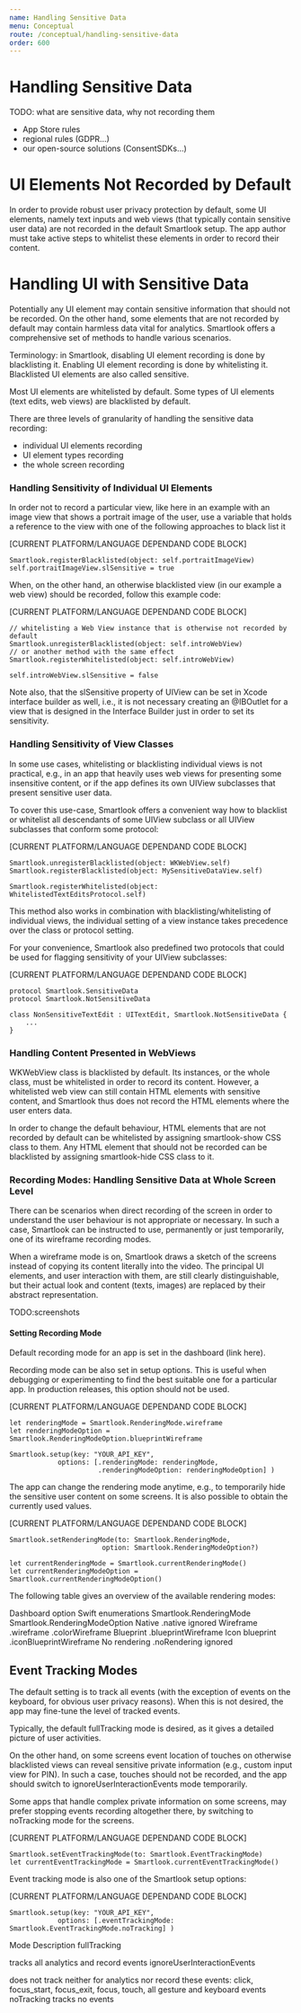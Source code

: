 ```yaml
---
name: Handling Sensitive Data
menu: Conceptual
route: /conceptual/handling-sensitive-data
order: 600
---
```



# Handling Sensitive Data

TODO: what are sensitive data, why not recording them 

- App Store rules
- regional rules (GDPR…)
- our open-source solutions (ConsentSDKs…)

# UI Elements Not Recorded by Default

In order to provide robust user privacy protection by default, some UI elements, namely text inputs and web views (that typically contain sensitive user data) are not recorded in the default Smartlook setup. The app author must take active steps to whitelist these elements in order to record their content.

# Handling UI with Sensitive Data

Potentially any UI element may contain sensitive information that should not be recorded. On the other hand, some elements that are not recorded by default may contain harmless data vital for analytics. Smartlook offers a comprehensive set of methods to handle various scenarios.

Terminology: in Smartlook, disabling UI element recording is done by blacklisting it. Enabling UI element recording is done by whitelisting it. Blacklisted UI elements are also called sensitive.

Most UI elements are whitelisted by default. Some types of UI elements (text edits, web views) are blacklisted by default.

There are three levels of granularity of handling the sensitive data recording:
- individual UI elements recording
- UI element types recording
- the whole screen recording 

### Handling Sensitivity of Individual UI Elements

In order not to record a particular view, like here in an example with an image view that shows a portrait image of the user, use a variable that holds a reference to the view with one of the following approaches to black list it 
 
[CURRENT PLATFORM/LANGUAGE DEPENDAND CODE BLOCK]
```
Smartlook.registerBlacklisted(object: self.portraitImageView)
self.portraitImageView.slSensitive = true
```

When, on the other hand, an otherwise blacklisted view (in our example a web view) should be recorded, follow this example code:
 
[CURRENT PLATFORM/LANGUAGE DEPENDAND CODE BLOCK]
```
// whitelisting a Web View instance that is otherwise not recorded by default
Smartlook.unregisterBlacklisted(object: self.introWebView)
// or another method with the same effect
Smartlook.registerWhitelisted(object: self.introWebView)

self.introWebView.slSensitive = false
```

Note also, that the slSensitive property of UIView can be set in Xcode interface builder as well, i.e., it is not necessary creating an @IBOutlet for a view that is designed in the Interface Builder just in order to set its sensitivity.

### Handling Sensitivity of View Classes

In some use cases, whitelisting or blacklisting individual views is not practical, e.g., in an app that heavily uses web views for presenting some insensitive content, or if the app defines its own UIView subclasses that present sensitive user data.

To cover this use-case, Smartlook offers a convenient way how to blacklist or whitelist all descendants of some UIView subclass or all UIView subclasses that conform some protocol:
 
[CURRENT PLATFORM/LANGUAGE DEPENDAND CODE BLOCK]
```
Smartlook.unregisterBlacklisted(object: WKWebView.self)
Smartlook.registerBlacklisted(object: MySensitiveDataView.self)

Smartlook.registerWhitelisted(object: WhitelistedTextEditsProtocol.self)
```

This method also works in combination with blacklisting/whitelisting of individual views, the individual setting of a view instance takes precedence over the class or protocol setting.

For your convenience, Smartlook also predefined two protocols that could be used for flagging sensitivity of your UIView subclasses:
 
[CURRENT PLATFORM/LANGUAGE DEPENDAND CODE BLOCK]
```
protocol Smartlook.SensitiveData
protocol Smartlook.NotSensitiveData
 
class NonSensitiveTextEdit : UITextEdit, Smartlook.NotSensitiveData {
    ...
}
```

### Handling Content Presented in WebViews

WKWebView class is blacklisted by default. Its instances, or the whole class, must be whitelisted in order to record its content. However, a whitelisted web view can still contain HTML elements with sensitive content, and Smartlook thus does not record the HTML elements where the user enters data.

In order to change the default behaviour, HTML elements that are not recorded by default can be whitelisted by assigning smartlook-show CSS class to them. Any HTML element that should not be recorded can be blacklisted by assigning smartlook-hide CSS class to it. 

### Recording Modes: Handling Sensitive Data at Whole Screen Level

There can be scenarios when direct recording of the screen in order to understand the user behaviour is not appropriate or necessary. In such a case, Smartlook can be instructed to use, permanently or just temporarily, one of its wireframe recording modes.

When a wireframe mode is on, Smartlook draws a sketch of the screens instead of copying its content literally into the video. The principal UI elements, and user interaction with them, are still clearly distinguishable, but their actual look and content (texts, images) are replaced by their abstract representation. 

TODO:screenshots

#### Setting Recording Mode

Default recording mode for an app is set in the dashboard (link here). 

Recording mode can be also set in setup options. This is useful when debugging or experimenting to find the best suitable one for a particular app. In production releases, this option should not be used.
 
[CURRENT PLATFORM/LANGUAGE DEPENDAND CODE BLOCK]
```
let renderingMode = Smartlook.RenderingMode.wireframe
let renderingModeOption = Smartlook.RenderingModeOption.blueprintWireframe
 
Smartlook.setup(key: "YOUR_API_KEY",
            options: [.renderingMode: renderingMode,
                      .renderingModeOption: renderingModeOption] )
```

The app can change the rendering mode anytime, e.g., to temporarily hide the sensitive user content on some screens. It is also possible to obtain the currently used values.
 
[CURRENT PLATFORM/LANGUAGE DEPENDAND CODE BLOCK]
```
Smartlook.setRenderingMode(to: Smartlook.RenderingMode, 
                       option: Smartlook.RenderingModeOption?)
 
let currentRenderingMode = Smartlook.currentRenderingMode()
let currentRenderingModeOption = Smartlook.currentRenderingModeOption()
```

The following table gives an overview of the available rendering modes:

Dashboard option
Swift enumerations
Smartlook.RenderingMode
Smartlook.RenderingModeOption
Native
.native
ignored
Wireframe
.wireframe
.colorWireframe
Blueprint
.blueprintWireframe
Icon blueprint
.iconBlueprintWireframe
No rendering
.noRendering
ignored

## Event Tracking Modes

The default setting is to track all events (with the exception of events on the keyboard, for obvious user privacy reasons). When this is not desired, the app may fine-tune the level of tracked events.

Typically, the default fullTracking mode is desired, as it gives a detailed picture of user activities.

On the other hand, on some screens event location of touches on otherwise blacklisted views can reveal sensitive private information (e.g., custom input view for PIN). In such a case, touches should not be recorded, and the app should switch to ignoreUserInteractionEvents mode temporarily.

Some apps that handle complex private information on some screens, may prefer stopping events recording altogether there, by switching to noTracking mode for the screens.
 
[CURRENT PLATFORM/LANGUAGE DEPENDAND CODE BLOCK]
```
Smartlook.setEventTrackingMode(to: Smartlook.EventTrackingMode)
let currentEventTrackingMode = Smartlook.currentEventTrackingMode()
```

Event tracking mode is also one of the Smartlook setup options:
 
[CURRENT PLATFORM/LANGUAGE DEPENDAND CODE BLOCK]
```
Smartlook.setup(key: "YOUR_API_KEY",
            options: [.eventTrackingMode: Smartlook.EventTrackingMode.noTracking] )
``` 

Mode
Description
fullTracking


tracks all analytics and record events
ignoreUserInteractionEvents


does not track neither for analytics nor record these events: click, focus_start, focus_exit, focus, touch, all gesture and keyboard events
noTracking
tracks no events

